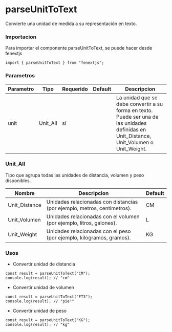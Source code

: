 # parseUnitToText

Convierte una unidad de medida a su representación en texto.

### Importacion

Para importar el componente parseUnitToText, se puede hacer desde fenextjs

```tsx copy
import { parseUnitToText } from "fenextjs";
```

### Parametros

| Parametro | Tipo | Requerido | Default | Descripcion |
| --------- | ---- | --------- | ------- | ----------- |
| unit | Unit_All | sí |  | La unidad que se debe convertir a su forma en texto. Puede ser una de las unidades definidas en Unit_Distance, Unit_Volumen o Unit_Weight. |

### Unit_All

Tipo que agrupa todas las unidades de distancia, volumen y peso disponibles.

| Nombre | Descripcion | Default |
| --- | --- | --- |
| Unit_Distance | Unidades relacionadas con distancias (por ejemplo, metros, centímetros). | CM |
| Unit_Volumen | Unidades relacionadas con el volumen (por ejemplo, litros, galones). | L |
| Unit_Weight | Unidades relacionadas con el peso (por ejemplo, kilogramos, gramos). | KG |
### Usos

- Convertir unidad de distancia

```tsx copy
const result = parseUnitToText("CM");
console.log(result); // "cm"
```

- Convertir unidad de volumen

```tsx copy
const result = parseUnitToText("FT3");
console.log(result); // "pie³"
```

- Convertir unidad de peso

```tsx copy
const result = parseUnitToText("KG");
console.log(result); // "kg"
```

